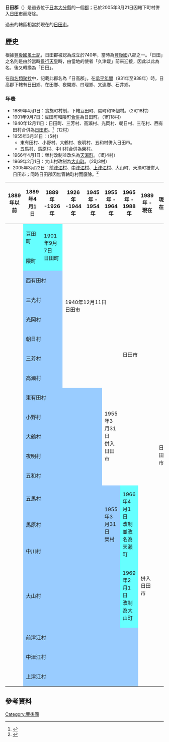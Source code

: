 {{日本郡 (廢除)|
| 郡 = 日田郡
| 日文原名 = 日田郡
| 平假名 = ひたぐん
| 羅馬字拼音 = Hita-gun
| 地圖=
| 廢除時間 = 2005年3月21日
| 廢除理由 = 無管轄町村
| 廢除時處置 = '''日田郡''' → [[日田市|日田市]]
| 現在郡 = 
| 都道府縣 = 大分縣
| 編號 = 
| 町 = 2
| 村 = 3
| 經度 = 
| 緯度 = 
| 註記 = 
|}}
'''日田郡'''（{{jpn|j=日田郡|hg=ひたぐん|rm=Hita gun|f=y}}）是過去位于[[日本|日本]][[大分縣|大分縣]]的一個[[郡|郡]]；已於2005年3月21日因轄下町村併入[[日田市|日田市]]而廢除。

過去的轄區相當於現在的[[日田市|日田市]]。

== 歷史 ==
根據[[豐後國風土記|豐後國風土記]]，日田郡被認為成立於740年，當時為[[豐後國|豐後國]]八郡之一。「日田」之名則是由於當時[[景行天皇|景行天皇]]時，由當地的使者「久津媛」前來迎接，因此以此為名，後又轉換為「日田」。

在[[和名類聚抄|和名類聚抄]]中，記載此郡名為「日高郡」，在[[承平_(朱雀天皇)|承平年間]]（931年至938年）時，日高郡下轄有日田鄉、在田鄉、夜開鄉、曰理鄉、叉連鄉、石井鄉。

===年表===
* 1889年4月1日：實施町村制，下轄豆田町、隈町和18個村。（2町18村）
* 1901年9月7日：豆田町和隈町[[市町村合併|合併]]為日田町。（1町18村）
* 1940年12月11日：日田町、三芳村、高瀨村、光岡村、朝日村、三花村、西有田村合併為[[日田市|日田市]]。<ref>{{cite web| publisher=日田市政府| title=市的足跡| url=http://www.city.hita.oita.jp/soumu/page_00054.html| accessdate=2008年11月15日| language=ja| deadurl=yes| archiveurl=https://web.archive.org/web/20091125084328/http://www.city.hita.oita.jp/soumu/page_00054.html| archivedate=2009年11月25日}}</ref>（12村）
* 1955年3月31日：（5村）
** 東有田村、小野村、大鶴村、夜明村、五和村併入日田市。
** 五馬村、馬原村、中川村合併為榮村。
* 1966年4月1日：榮村改制並改名為[[天瀨町|天瀨町]]。（1町4村）
* 1969年2月1日：大山村改制為[[大山町_(大分縣)|大山町]]。（2町3村）
* 2005年3月22日：[[前津江村|前津江村]]、[[中津江村|中津江村]]、[[上津江村|上津江村]]、大山町、天瀬町被併入日田市；同時日田郡因無管轄町村而廢除。<ref>{{cite web| publisher=日田市政府| title=日田市的資料| url=http://www.city.hita.oita.jp/soumu/page_00053.html| accessdate=2008年11月15日| language=ja| deadurl=yes| archiveurl=https://web.archive.org/web/20090621190604/http://www.city.hita.oita.jp/soumu/page_00053.html| archivedate=2009年6月21日}}</ref>

{| class="wikitable" style="font-size:x-small"
! 1889年以前
! 1889年4月1日
! 1889年 -1926年
! 1926年 -1944年
! 1945年 - 1954年
! 1955年 - 1964年
! 1965年 - 1988年
! 1989年 - 現在
! 現在
|-
|
| style="background-color:#6ff;" | 豆田町
| rowspan=2 style="background-color:#6ff;" | 1901年9月7日<br>日田町
| rowspan=8 colspan=3 | 1940年12月11日<br>日田市
| rowspan=13 colspan=2 | 日田市
| rowspan=20 | 日田市
|-
|
| style="background-color:#6ff;" | 隈町
|-
|
| colspan=2 style="background-color:#9cf;" | 西有田村
|-
|
| colspan=2 style="background-color:#9cf;" | 三光村
|-
|
| colspan=2 style="background-color:#9cf;" | 光岡村
|-
|
| colspan=2 style="background-color:#9cf;" | 朝日村
|-
|
| colspan=2 style="background-color:#9cf;" | 三芳村
|-
|
| colspan=2 style="background-color:#9cf;" | 高瀨村
|-
|
| colspan=4 style="background-color:#9cf;" | 東有田村
| rowspan=5 | 1955年3月31日<br>併入日田市
|-
|
| colspan=4 style="background-color:#9cf;" | 小野村
|-
|
| colspan=4 style="background-color:#9cf;" | 大鶴村
|-
|
| colspan=4 style="background-color:#9cf;" | 夜明村
|-
|
| colspan=4 style="background-color:#9cf;" | 五和村
|-
|
| colspan=4 style="background-color:#9cf;" | 五馬村
| rowspan=3 style="background-color:#9cf;" | 1955年3月31日<br />榮村
| rowspan=3 style="background-color:#6ff;" | 1966年4月1日<br />改制並改名為天瀨町
| rowspan=7 | 併入日田市
|-
|
| colspan=4 style="background-color:#9cf;" | 馬原村
|-
|
| colspan=4 style="background-color:#9cf;" | 中川村
|-
|
| colspan=5 style="background-color:#9cf;" | 大山村
| style="background-color:#6ff;" | 1969年2月1日<br />改制為大山町
|-
|
| colspan=6 style="background-color:#9cf;" | 前津江村
|-
|
| colspan=6 style="background-color:#9cf;" | 中津江村
|-
|
| colspan=6 style="background-color:#9cf;" | 上津江村

|}

==參考資料==
{{reflist}}

{{豐國二國的郡}}


{{Authority control}}
[[Category:豐後國|Category:豐後國]]